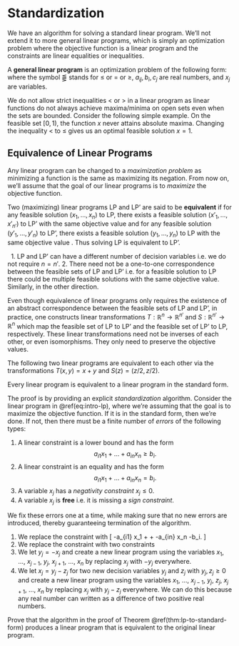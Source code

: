 # Standardization

We have an algorithm for solving a standard linear program. 
We'll not extend it to more general linear programs, which is simply an optimization problem where the objective function is a linear program and the constraints are linear equalities or inequalities.

::: {.definition}
A **general linear program** is an optimization problem of the following form:
\begin{equation}
  \begin{array}{llllllll}
    \mbox{optimize: } 
      & c_1 x_1 & + & \dots & + & c_n x_n & \\
    \mbox{subject to: } 
      & a_{11} x_1 & + & \dots & + & a_{1n} x_n & \lesseqqgtr & b_1 \\
      & a_{21} x_1 & + & \dots & + & a_{2n} x_n & \lesseqqgtr & b_2 \\
      & & & \vdots &  \\
      & a_{m1} x_1 & + & \dots & + & a_{mn} x_n & \lesseqqgtr b_m,
  \end{array}
  (\#eq:intro-lp)
\end{equation}
where the symbol $\lesseqqgtr$ stands for $\leq$ or $=$ or $\geq$, $a_{ij}, b_i, c_j$ are real numbers, and $x_j$ are variables.
:::

We do not allow strict inequalities $<$ or $>$ in a linear program as linear functions do not always achieve maxima/minima on open sets even when the sets are bounded. Consider the following simple example.
\begin{align*}
  \mbox{maximize:} && x \\
  \mbox{subject to:} 
  && x &< 1 \\
  && x &\ge 0
\end{align*}
On the feasible set $[0, 1)$, the function $x$ never attains absolute maxima.
Changing the inequality $<$ to $\leq$ gives us an optimal feasible solution $x = 1$. 

## Equivalence of Linear Programs

Any linear program can be changed to a *maximization problem* as minimizing a function is the same as maximizing its negation. From now on, we'll assume that the goal of our linear programs is to _maximize_ the objective function.

::: {.definition}
Two (maximizing) linear programs LP and LP' are said to be **equivalent** if for any feasible solution $(x_1, \dots, x_n)$ to LP, there exists a feasible solution $(x'_1, \dots, x'_{n'})$ to LP' with the same objective value and for any feasible solution $(y'_1, \dots, y'_n)$ to LP', there exists a feasible solution $(y_1, \dots, y_{n})$ to LP with the same objective value . Thus solving LP is equivalent to LP'.
:::

:::{.remark #lp-equiv-definition}
&nbsp;
1. LP and LP' can have a different number of decision variables i.e. we do not require $n = n'.$
2. There need not be a one-to-one correspondence between the feasible sets of LP and LP' i.e. for a feasible solution to LP there could be multiple feasible solutions with the same objective value. Similarly, in the other direction.
:::

:::{.remark}
Even though equivalence of linear programs only requires the existence of an abstract correspondence between the feasible sets of LP and LP', in practice, one constructs linear transformations $T: \mathbb{R}^n \to \mathbb{R}^{n'}$ and $S: \mathbb{R}^{n'} \to \mathbb{R}^{n}$ which map the feasible set of LP to LP' and the feasible set of LP' to LP, respectively. These linear transformations need not be inverses of each other, or even isomorphisms. They only need to preserve the objective values.
:::

::: {.example}
The following two linear programs are equivalent to each other
\begin{align*}
\begin{aligned}
  \mbox{maximize: } && x + y & \\
  \mbox{subject to: } && 0 \le x &\le 1 \\
     && 0 \le y &\le 1 
\end{aligned}
&&
\begin{aligned}
  \mbox{maximize: } && z & \\
  \mbox{subject to: } && 0 \le z &\le 1
\end{aligned}
\end{align*}
via the transformations $T(x, y) = x + y$ and $S(z) = (z/2, z/2)$.
:::


::: {.theorem #lp-to-standard-form}
Every linear program is equivalent to a linear program in the standard form.
:::

::: {.proof}
The proof is by providing an explicit *standardization* algorithm. Consider the linear program in \@ref(eq:intro-lp), where we're assuming that the goal is to maximize the objective function. If it is in the standard form, then we're done. If not, then there must be a finite number of *errors* of the following types:

1. A linear constraint is a lower bound and has the form $$a_{i1} x_1 + \dots + a_{in} x_n \geq b_i.$$
2. A linear constraint is an equality and has the form $$a_{i1} x_1 + \dots + a_{in} x_n = b_i.$$
3. A variable $x_j$ has a *negativity constraint* $x_j \leq 0$.
4. A variable $x_j$ is **free** i.e. it is missing a *sign constraint*.

We fix these errors one at a time, while making sure that no new errors are introduced, thereby guaranteeing termination of the algorithm.

1. We replace the constraint with \[ -a_{i1} x_1 + \dots + -a_{in} x_n \leq -b_i. \]
2. We replace the constraint with two constraints
  \begin{align*}
  a_{i1} x_1 + \dots + a_{in} x_n &\leq b_i \\
  -a_{i1} x_1 - \dots - a_{in} x_n &\leq -b_i,
  \end{align*}
3. We let $y_j = -x_j$ and create a new linear program using the variables $x_1$, $\dots$, $x_{j-1}$, $y_j$, $x_{j+1}$, $\dots$, $x_n$ by replacing $x_j$ with $-y_j$ everywhere.
4. We let $x_j = y_j - z_j$ for two new decision variables $y_j$ and $z_j$ with $y_j, z_j \geq 0$ and create a new linear program using the variables $x_1$, $\dots$, $x_{j-1}$, $y_j$, $z_j$, $x_{j+1}$, $\dots$, $x_n$ by replacing $x_j$ with $y_j - z_j$ everywhere. We can do this because any real number can written as a difference of two positive real numbers.
:::

:::{.exercise #lp-to-standard-form}
Prove that the algorithm in the proof of Theorem \@ref(thm:lp-to-standard-form) produces a linear program that is equivalent to the original linear program.
:::
